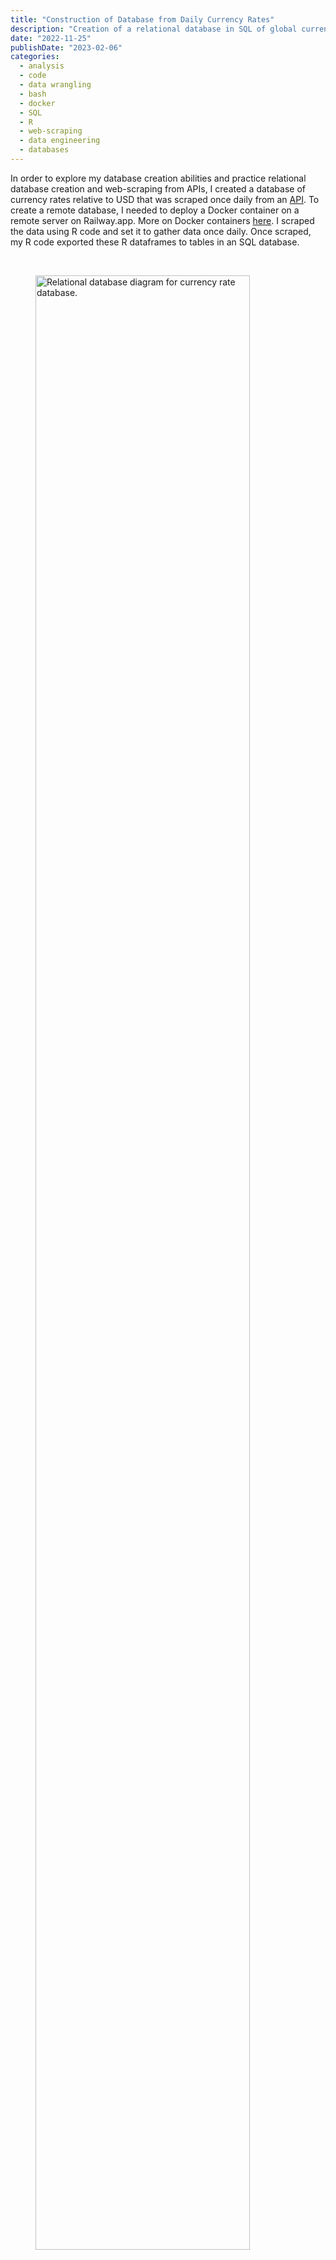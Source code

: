 ```yaml
---
title: "Construction of Database from Daily Currency Rates"
description: "Creation of a relational database in SQL of global currency rates relative to USD. Data scraped from a currency rate API."
date: "2022-11-25"
publishDate: "2023-02-06"
categories:
  - analysis
  - code
  - data wrangling
  - bash
  - docker
  - SQL
  - R
  - web-scraping
  - data engineering
  - databases
---
```


In order to explore my database creation abilities and practice relational database creation and web-scraping from APIs, I created a database of currency rates relative to USD that was scraped once daily from an [API](https://api.exchangerate.host/latest/?base=USD). To create a remote database, I needed to deploy a Docker container on a remote server on Railway.app. More on Docker containers [here](https://www.docker.com/resources/what-container/). I scraped the data using R code and set it to gather data once daily. Once scraped, my R code exported these R dataframes to tables in an SQL database.

<br>

<figure>

<img src="/images/currency_relational_database.png" alt="Relational database diagram for currency rate database." style="width:90%">

<figcaption>Fig 1. - Entity relationship diagram for currency database. Primary keys and linking relationships are shown. </figcaption>

</figure>

I was curious to see if there was a correlation between GDP growth and currency rates so I scraped [GDP data](https://www.worldometers.info/gdp/gdp-by-country/) and created another table in my SQL database. I needed to link the currency rates with the GDP of the country so to do this I scraped [country names and the currency codes](https://www.iban.com/currency-codes) associated with them. I also imported historical data from the time of the GDP growth measurement until the time of my first API scrape. In my SQL database, I created a View that updated with the average currency rate for each month based upon the new data added to the table. I was able to use these tables to perform an analysis on the fastest growing economies as of 2017.

<br>

<figure>

<img src="/images/perc_gdp_currency_rates.png" alt="Change in currency rates relative to USD since 2017." >

<figcaption>Fig 2. - Exchange rates compared to USD for the fastest growing economies of 2017. The US dollar appears to be very strong relative to other currencies. </figcaption>

</figure>

The results of my analysis appeared to be skewed by how strong the dollar has been performing recently since it seemed that most currencies performed worse relative to USD. I think that these data indicate just how strong the dollar is performing because the performance of the Euro is typically similar to that of the dollar and indicates a strengthening of the dollar in recent times.

I had a really fun time scraping and creating the database for this project. I find the meticulous work involved in this quite fun and rewarding and I would love to work on more data engineering-type projects. Figuring out how to get everything in the ideal format and work the way I want is always a fun and exciting puzzle. If you have any fun ideas for projects, please do not hesitate to reach out to me [here](/contact.qmd).
